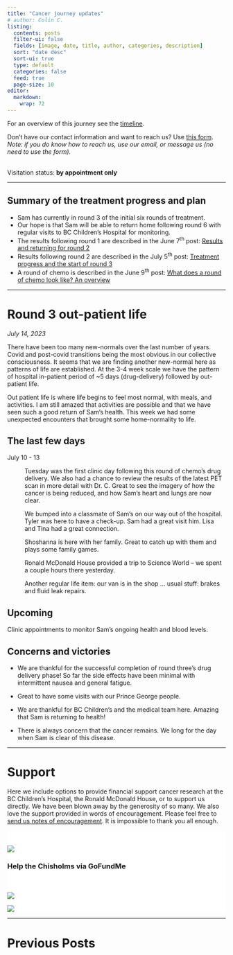 ```yaml
---
title: "Cancer journey updates"
# author: Colin C.
listing:
  contents: posts
  filter-ui: false
  fields: [image, date, title, author, categories, description]
  sort: "date desc"
  sort-ui: true
  type: default
  categories: false
  feed: true
  page-size: 10
editor: 
  markdown: 
    wrap: 72
---
```


For an overview of this journey see the [timeline](./timeline.html).

Don't have our contact information and want to reach us? Use [this
form](/contact.html). <br />*Note: if you do know how to reach us, use
our email, or message us (no need to use the form).*

<br/> Visitation status: **by appointment only**

------------------------------------------------------------------------

::: box-cc-important
## Summary of the treatment progress and plan 

-   Sam has currently in round 3 of the initial six rounds of treatment. 
-   Our hope is that Sam will be able to return home following round 6 with regular visits to BC Children's Hospital for monitoring.
-   The results following round 1 are described in the June 7^th^ post: [Results and returning for round 2](posts/2023-06-07_results-and-round2.html)
-   Results following round 2 are described in the July 5^th^ post: [Treatment progress and the start of round 3](posts/2307/2023-07-05_round3-and-results.qmd)
-   A round of chemo is described in the June 9^th^ post: [What does a round of chemo look like? An overview](posts/2023-06-08_chemo-overview.html)
:::

------------------------------------------------------------------------

# Round 3 out-patient life

_July 14, 2023_

There have been too many new-normals over the last number of years.  Covid and post-covid transitions being the most obvious in our collective consciousness.  It seems that we are finding another new-normal here as patterns of life are established. At the 3-4 week scale we have the pattern of hospital in-patient period of ~5 days (drug-delivery) followed by out-patient life.  

Out patient life is where life begins to feel most normal, with meals, and activities.  I am still amazed that activities are possible and that we have seen such a good return of Sam's health. This week we had some unexpected encounters that brought some home-normality to life. 

## The last few days

July 10 - 13

:   Tuesday was the first clinic day following this round of chemo's drug delivery.  We also had a chance to review the results of the latest PET scan in more detail with Dr. C.  Great to see the imagery of how the cancer is being reduced, and how Sam's heart and lungs are now clear.  

:   We bumped into a classmate of Sam's on our way out of the hospital.  Tyler was here to have a check-up.  Sam had a great visit him.  Lisa and Tina had a great connection.  

:   Shoshanna is here with her family.  Great to catch up with them and plays some family games. 

:   Ronald McDonald House provided a trip to Science World -- we spent a couple hours there yesterday.

:   Another regular life item:  our van is in the shop ... usual stuff: brakes and fluid leak repairs.  

## Upcoming

Clinic appointments to monitor Sam's ongoing health and blood levels.


## Concerns and victories

-   We are thankful for the successful completion of round three's drug
    delivery phase!  So far the side effects have been minimal with intermittent nausea and general fatigue.

-   Great to have some visits with our Prince George people.

-   We are thankful for BC Children's and the medical team here.  Amazing that Sam is returning to health! 

-   There is always concern that the cancer remains.  We long for the day when Sam is clear of this disease. 

------------------------------------------------------------------------

# Support

Here we include options to provide financial support cancer research at
the BC Children's Hospital, the Ronald McDonald House, or to support us
directly. We have been blown away by the generosity of so many. We also
love the support provided in words of encouragement. Please feel free to
[send us notes of encouragement](contact.html). It is impossible to
thank you all enough.

::: {.support-container style="background-color: #fff"}
::: {.support layout-ncol="2" style="background-color: #fff; padding-top:1.4em; padding-right:2em"}
[![](/img/bc-childrens_logo.png)](http://www.bcchildrens.ca/donate) 

<div>### Help the Chisholms via GoFundMe
<div class="gfm-embed" data-url="https://www.gofundme.com/f/help-the-chisholm-family-while-sam-battles-cancer/widget/small"></div><script defer src="https://www.gofundme.com/static/js/embed.js"></script>
</div>
:::


::: {.support layout-ncol="2" style="background-color: #fff; padding-top:1.4em; padding-right:2em"}
[![](https://samsstory.s3.ca-central-1.amazonaws.com/rmdhbc.png)](https://rmhbc.ca)

[![](https://www.friendsofchildren.ca/application/themes/foc/images/logo.png)](https://www.friendsofchildren.ca)
:::
:::

------------------------------------------------------------------------

# Previous Posts
